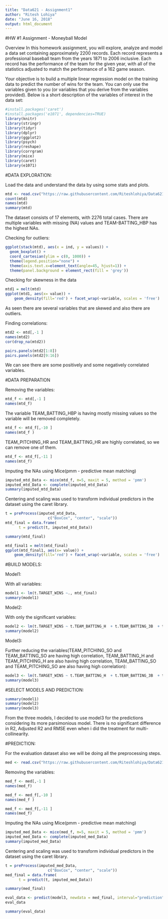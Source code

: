 ```yaml
---
title: "Data621 - Assignment1"
author: "Ritesh Lohiya"
date: "June 16, 2018"
output: html_document
---
```


#HW #1 Assignment - Moneyball Model

Overview In this homework assignment, you will explore, analyze and model a data set containing approximately 2200 records. Each record represents a professional baseball team from the years 1871 to 2006 inclusive. Each record has the performance of the team for the given year, with all of the statistics adjusted to match the performance of a 162 game season. 
 
Your objective is to build a multiple linear regression model on the training data to predict the number of wins for the team. You can only use the variables given to you (or variables that you derive from the variables provided). Below is a short description of the variables of interest in the data set:


```r
#install.packages('caret')
#install.packages('e1071', dependencies=TRUE)
library(knitr)
library(stringr)
library(tidyr)
library(dplyr)
library(ggplot2)
library(psych)
library(reshape)
library(corrgram)
library(mice)
library(caret)
library(e1071)
```


#DATA EXPLORATION:

Load the data and understand the data by using some stats and plots.

```r
mtd <- read.csv("https://raw.githubusercontent.com/Riteshlohiya/Data621-Assignment-1/master/moneyball-training-data.csv")
count(mtd)
names(mtd)
summary(mtd)
```

The dataset consists of 17 elements, with 2276 total cases. There are multiple variables with missing (NA) values and TEAM-BATTING_HBP has the highest NAs.

Checking for outliers:
```r
ggplot(stack(mtd), aes(x = ind, y = values)) + 
  geom_boxplot() +
  coord_cartesian(ylim = c(0, 1000)) +
  theme(legend.position="none") +
  theme(axis.text.x=element_text(angle=45, hjust=1)) + 
  theme(panel.background = element_rect(fill = 'grey'))
```

Checking for skewness in the data

```r
mtd1 = melt(mtd)
ggplot(mtd1, aes(x= value)) + 
    geom_density(fill='red') + facet_wrap(~variable, scales = 'free') 
```

As seen there are several variables that are skewed and also there are outliers.

Finding correlations: 

```r
mtd2 <- mtd[,-1 ]
names(mtd2)
cor(drop_na(mtd2))
```

```r
pairs.panels(mtd2[1:8]) 
pairs.panels(mtd2[9:16]) 
```
 
We can see there are some positively and some negatively correlated variables.

#DATA PREPARATION 

Removing the variables:

```r
mtd_f <- mtd[,-1 ]
names(mtd_f)
```

The variable TEAM_BATTING_HBP is having mostly missing values so the variable will be removed completely.

```r
mtd_f <- mtd_f[,-10 ]
names(mtd_f )
```

TEAM_PITCHING_HR and TEAM_BATTING_HR are highly correlated, so we can remove one of them.

```r
mtd_f <- mtd_f[,-11 ]
names(mtd_f)
```

Imputing the NAs using Mice(pmm - predictive mean matching)

```r
imputed_mtd_Data <- mice(mtd_f, m=5, maxit = 5, method = 'pmm')
imputed_mtd_Data <- complete(imputed_mtd_Data)
summary(imputed_mtd_Data)
```

Centering and scaling was used to transform individual predictors in the dataset using the caret library.

```r
t = preProcess(imputed_mtd_Data, 
                   c("BoxCox", "center", "scale"))
mtd_final = data.frame(
      t = predict(t, imputed_mtd_Data))

summary(mtd_final)
```

```r
mtd_final1 = melt(mtd_final)
ggplot(mtd_final1, aes(x= value)) + 
    geom_density(fill='red') + facet_wrap(~variable, scales = 'free') 
```

#BUILD MODELS:

Model1:

With all variables:

```r
model1 <- lm(t.TARGET_WINS ~., mtd_final)
summary(model1)
```

Model2:

With only the significant variables:

```r
model2 <- lm(t.TARGET_WINS ~ t.TEAM_BATTING_H  + t.TEAM_BATTING_3B  + t.TEAM_BATTING_HR  + t.TEAM_BATTING_BB + t.TEAM_BATTING_SO + t.TEAM_BASERUN_SB + t.TEAM_PITCHING_SO + t.TEAM_PITCHING_H + t.TEAM_PITCHING_SO + t.TEAM_FIELDING_E + t.TEAM_FIELDING_DP, mtd_final)
summary(model2)
```


Model3:

Further reducing the variables(TEAM_PITCHING_SO and TEAM_BATTING_SO are having high correlation, TEAM_BATTING_H and TEAM_PITCHING_H are also having high correlation, TEAM_BATTING_SO and TEAM_PITCHING_SO are also having high correlation):

```r
model3 <- lm(t.TARGET_WINS ~ t.TEAM_BATTING_H  + t.TEAM_BATTING_3B  + t.TEAM_BATTING_HR  + t.TEAM_BATTING_BB + t.TEAM_BATTING_SO + t.TEAM_BASERUN_SB  + t.TEAM_FIELDING_E + t.TEAM_FIELDING_DP, mtd_final)
summary(model3)
```

#SELECT MODELS AND PREDICTION:

```r
summary(model1)
summary(model2)
summary(model3)
```

From the three models, I decided to use model3 for the predictions considering its more parsimonious model. There is no significant difference in R2, Adjusted R2 and RMSE even when i did the treatment for  multi-collinearity.

#PREDICTION:

For the evaluation dataset also we will be doing all the preprocessing steps.

```r
med <- read.csv("https://raw.githubusercontent.com/Riteshlohiya/Data621-Assignment-1/master/moneyball-evaluation-data.csv")
```

Removing the variables:

```r
med_f <- med[,-1 ]
names(med_f)
```

```r
med_f <- med_f[,-10 ]
names(med_f )
```

```r
med_f <- med_f[,-11 ]
names(med_f)
```

Imputing the NAs using Mice(pmm - predictive mean matching)

```r
imputed_med_Data <- mice(med_f, m=5, maxit = 5, method = 'pmm')
imputed_med_Data <- complete(imputed_med_Data)
summary(imputed_med_Data)
```

Centering and scaling was used to transform individual predictors in the dataset using the caret library.

```r
t = preProcess(imputed_med_Data, 
                   c("BoxCox", "center", "scale"))
med_final = data.frame(
      t = predict(t, imputed_med_Data))

summary(med_final)
```

```r
eval_data <- predict(model3, newdata = med_final, interval="prediction")
eval_data
```

```r
summary(eval_data)
```








